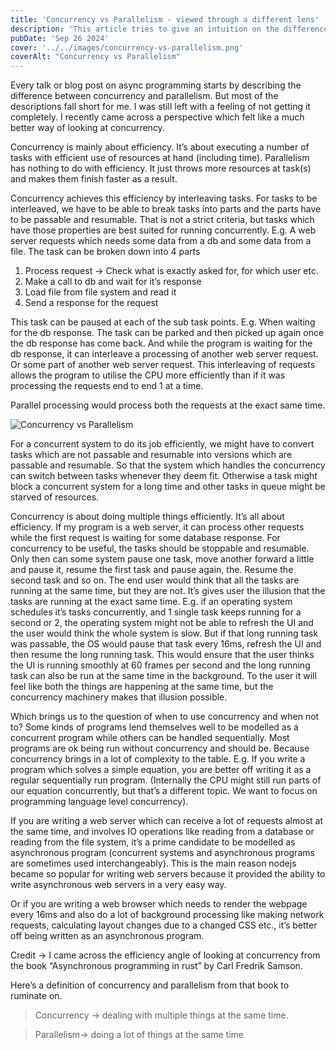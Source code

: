 ```yaml
---
title: 'Concurrency vs Parallelism - viewed through a different lens'
description: 'This article tries to give an intuition on the difference between concurrency and Parallelism'
pubDate: 'Sep 26 2024'
cover: '../../images/concurrency-vs-parallelism.png'
coverAlt: "Concurrency vs Parallelism"
---
```


Every talk or blog post on async programming starts by describing the difference between concurrency and parallelism. But most of the descriptions fall short for me. I was still left with a feeling of not getting it completely. I recently came across a perspective which felt like a much better way of looking at concurrency.

Concurrency is mainly about efficiency. It’s about executing a number of tasks with efficient use of resources at hand (including time). Parallelism has nothing to do with efficiency. It just throws more resources at task(s) and makes them finish faster as a result.

Concurrency achieves this efficiency by interleaving tasks. For tasks to be interleaved, we have to be able to break tasks into parts and the parts have to be passable and resumable. That is not a strict criteria, but tasks which have those properties are best suited for running concurrently. E.g. A web server requests which needs some data from a db and some data from a file. The task can be broken down into 4 parts

1. Process request -> Check what is exactly asked for, for which user etc.
2. Make a call to db and wait for it’s response
3. Load file from file system and read it
4. Send a response for the request

This task can be paused at each of the sub task points. E.g. When waiting for the db response. The task can be parked and then picked up again once the db response has come back. And while the program is waiting for the db response, it can interleave a processing of another web server request. Or some part of another web server request. This interleaving of requests allows the program to utilise the CPU more efficiently than if it was processing the requests end to end 1 at a time.

Parallel processing would process both the requests at the exact same time.

![Concurrency vs Parallelism](../../images/concurrency-vs-parallelism.png)

For a concurrent system to do its job efficiently, we might have to convert tasks which are not passable and resumable into versions which are passable and resumable. So that the system which handles the concurrency can switch between tasks whenever they deem fit. Otherwise a task might block a concurrent system for a long time and other tasks in queue might be starved of resources.

Concurrency is about doing multiple things efficiently. It’s all about efficiency. If my program is a web server, it can process other requests while the first request is waiting for some database response. For concurrency to be useful, the tasks should be stoppable and resumable. Only then can some system pause one task, move another forward a little and pause it, resume the first task and pause again, the. Resume the second task and so on. The end user would think that all the tasks are running at the same time, but they are not. It’s gives user the illusion that the tasks are running at the exact same time. E.g. if an operating system schedules it’s tasks concurrently, and 1 single task keeps running for a second or 2, the operating system might not be able to refresh the UI and the user would think the whole system is slow. But if that long running task was passable, the OS would pause that task every 16ms, refresh the UI and then resume the long running task. This would ensure that the user thinks the UI is running smoothly at 60 frames per second and the long running task can also be run at the same time in the background. To the user it will feel like both the things are happening at the same time, but the concurrency machinery makes that illusion possible.

Which brings us to the question of when to use concurrency and when not to? Some kinds of programs lend themselves well to be modelled as a concurrent program while others can be handled sequentially. Most programs are ok being run without concurrency and should be. Because concurrency brings in a lot of complexity to the table. E.g. If you write a program which solves a simple equation, you are better off writing it as a regular sequentially run program. (Internally the CPU might still run parts of our equation concurrently, but that’s a different topic. We want to focus on programming language level concurrency).

If you are writing a web server which can receive a lot of requests almost at the same time, and involves IO operations like reading from a database or reading from the file system, it’s a prime candidate to be modelled as asynchronous program (concurrent systems and asynchronous programs are sometimes used interchangeably). This is the main reason nodejs became so popular for writing web servers because it provided the ability to write asynchronous web servers in a very easy way.

Or if you are writing a web browser which needs to render the webpage every 16ms and also do a lot of background processing like making network requests, calculating layout changes due to a changed CSS etc., it’s better off being written as an asynchronous program.

Credit -> I came across the efficiency angle of looking at concurrency from the book “Asynchronous programming in rust” by Carl Fredrik Samson.

Here’s a definition of concurrency and parallelism from that book to ruminate on.

> Concurrency -> dealing with multiple things at the same time.

> Parallelism-> doing a lot of things at the same time
